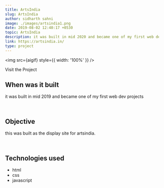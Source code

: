 ```yaml
---
title: ArtsIndia
slug: ArtsIndia
author: sidharth sahni
image: ./images/artsindia1.png
date: 2019-08-02 12:40:17 +0530
topic: ArtsIndia
description: it was built in mid 2020 and became one of my first web dev projects
link: https://artsindia.in/
type: project
---
```




<img src={aigif} style={{ width: '100%' }} />

<div>

<Styleda href="https://artsindia.in/">Visit the Project</Styleda>

## When was it built

it was built in mid 2019 and became one of my first web dev projects

<br />

## Objective

this was built as the display site for artsindia.

<br />

## Technologies used

- html
- css
- javascript


</div>

